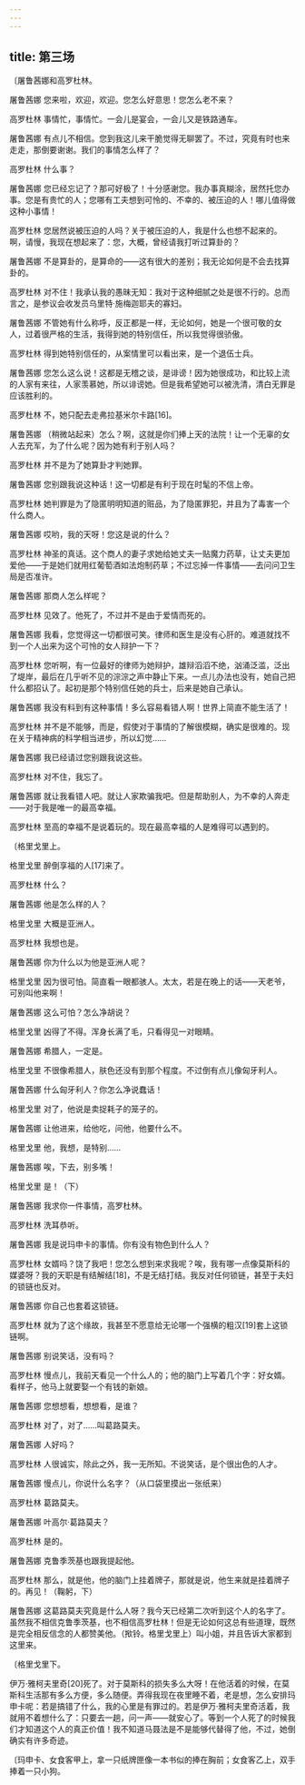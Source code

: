 ```yaml
---
---
---
```

title: 第三场
---




〔屠鲁茜娜和高罗杜林。





屠鲁茜娜 您来啦，欢迎，欢迎。您怎么好意思！您怎么老不来？

高罗杜林 事情忙，事情忙。一会儿是宴会，一会儿又是铁路通车。

屠鲁茜娜 有点儿不相信。您到我这儿来干脆觉得无聊罢了。不过，究竟有时也来走走，那倒要谢谢。我们的事情怎么样了？

高罗杜林 什么事？

屠鲁茜娜 您已经忘记了？那可好极了！十分感谢您。我办事真糊涂，居然托您办事。您是有贵忙的人；您哪有工夫想到可怜的、不幸的、被压迫的人！哪儿值得做这种小事情！

高罗杜林 您居然说被压迫的人吗？关于被压迫的人，我是什么也想不起来的。啊，请慢，我现在想起来了：您，大概，曾经请我打听过算卦的？

屠鲁茜娜 不是算卦的，是算命的——这有很大的差别；我无论如何是不会去找算卦的。

高罗杜林 对不住！我承认我的愚昧无知：我对于这种细腻之处是很不行的。总而言之，是参议会收发员乌里特·施梅迦耶夫的寡妇。

屠鲁茜娜 不管她有什么称呼，反正都是一样，无论如何，她是一个很可敬的女人，过着很严格的生活，我得到她的特别信任，所以我觉得很骄傲。

高罗杜林 得到她特别信任的，从案情里可以看出来，是一个退伍士兵。

屠鲁茜娜 您怎么这么说！这都是无稽之谈，是诽谤！因为她很成功，和比较上流的人家有来往，人家羡慕她，所以诽谤她。但是我希望她可以被洗清，清白无罪是应该胜利的。

高罗杜林 不，她只配去走弗拉基米尔卡路[16]。

屠鲁茜娜 （稍微站起来）怎么？啊，这就是你们捧上天的法院！让一个无辜的女人去充军，为了什么呢？因为她有利于别人吗？

高罗杜林 并不是为了她算卦才判她罪。

屠鲁茜娜 您别跟我说这种话！这一切都是有利于现在时髦的不信上帝。

高罗杜林 她判罪是为了隐匿明明知道的赃品，为了隐匿罪犯，并且为了毒害一个什么商人。

屠鲁茜娜 哎哟，我的天呀！您这是说的什么？

高罗杜林 神圣的真话。这个商人的妻子求她给她丈夫一贴魔力药草，让丈夫更加爱他——于是她们就用红葡萄酒如法炮制药草；不过忘掉一件事情——去问问卫生局是否准许。

屠鲁茜娜 那商人怎么样呢？

高罗杜林 见效了。他死了，不过并不是由于爱情而死的。

屠鲁茜娜 我看，您觉得这一切都很可笑。律师和医生是没有心肝的。难道就找不到一个人出来为这个可怜的女人辩护一下？

高罗杜林 您听啊，有一位最好的律师为她辩护，雄辩滔滔不绝，汹涌泛滥，泛出了堤岸，最后在几乎听不见的淙淙之声中静止下来。一点儿办法也没有，她自己把什么都招认了。起初是那个特别信任她的兵士，后来是她自己承认。

屠鲁茜娜 我没有料到有这种事情！多么容易看错人啊！世界上简直不能生活了！

高罗杜林 并不是不能够，而是，假使对于事情的了解很模糊，确实是很难的。现在关于精神病的科学相当进步，所以幻觉……

屠鲁茜娜 我已经请过您别跟我说这些。

高罗杜林 对不住，我忘了。

屠鲁茜娜 就让我看错人吧。就让人家欺骗我吧。但是帮助别人，为不幸的人奔走——对于我是唯一的最高幸福。

高罗杜林 至高的幸福不是说着玩的。现在最高幸福的人是难得可以遇到的。

〔格里戈里上。

格里戈里 醉倒享福的人[17]来了。

高罗杜林 什么？

屠鲁茜娜 他是怎么样的人？

格里戈里 大概是亚洲人。

高罗杜林 我想也是。

屠鲁茜娜 你为什么以为他是亚洲人呢？

格里戈里 因为很可怕。简直看一眼都骇人。太太，若是在晚上的话——天老爷，可别叫他来啊！

屠鲁茜娜 这么可怕？怎么净胡说？

格里戈里 凶得了不得。浑身长满了毛，只看得见一对眼睛。

屠鲁茜娜 希腊人，一定是。

格里戈里 不很像希腊人，肤色还没有到那个程度。不过倒有点儿像匈牙利人。

屠鲁茜娜 什么匈牙利人？你怎么净说蠢话！

格里戈里 对了，他说是卖捉耗子的笼子的。

屠鲁茜娜 让他进来，给他吃，问他，他要什么不。

格里戈里 他，我想，是特别……

屠鲁茜娜 唉，下去，别多嘴！

格里戈里 是！（下）

屠鲁茜娜 我求你一件事情，高罗杜林。

高罗杜林 洗耳恭听。

屠鲁茜娜 我是说玛申卡的事情。你有没有物色到什么人？

高罗杜林 女婿吗？饶了我吧！您怎么想到来求我呢？唉，我有哪一点像莫斯科的媒婆呀？我的天职是有结解结[18]，不是无结打结。我反对任何锁链，甚至于夫妇的锁链也反对。

屠鲁茜娜 你自己也套着这锁链。

高罗杜林 就为了这个缘故，我甚至不愿意给无论哪一个强横的粗汉[19]套上这锁链啊。

屠鲁茜娜 别说笑话，没有吗？

高罗杜林 慢点儿，我前天看见一个什么人的；他的脑门上写着几个字：好女婿。看样子，他马上就要娶一个有钱的新娘。

屠鲁茜娜 您想想看，想想看，是谁？

高罗杜林 对了，对了……叫葛路莫夫。

屠鲁茜娜 人好吗？

高罗杜林 人很诚实，除此之外，我一无所知。不说笑话，是个很出色的人才。

屠鲁茜娜 慢点儿，你说什么名字？（从口袋里摸出一张纸来）

高罗杜林 葛路莫夫。

屠鲁茜娜 叶高尔·葛路莫夫？

高罗杜林 是的。

屠鲁茜娜 克鲁季茨基也跟我提起他。

高罗杜林 那么，就是他，他的脑门上挂着牌子，那就是说，他生来就是挂着牌子的。再见！（鞠躬，下）

屠鲁茜娜 这葛路莫夫究竟是什么人呀？我今天已经第二次听到这个人的名字了。虽然我不相信克鲁季茨基，也不相信高罗杜林！但是无论如何这总有些道理，既然是完全相反信念的人都赞美他。（揿铃。格里戈里上）叫小姐，并且告诉大家都到这里来。

〔格里戈里下。

伊万·雅柯夫里奇[20]死了。对于莫斯科的损失多么大呀！在他活着的时候，在莫斯科生活那有多么方便，多么随便。弄得我现在夜里睡不着，老是想，怎么安排玛申卡呢：若是搞错了什么，我的心里是有罪过的。若是伊万·雅柯夫里奇活着，我就用不着想什么了：只要去一趟，问一声——就安心了。等到一个人死了的时候我们才知道这个人的真正价值！我不知道马聂法是不是能够代替得了他，不过，她倒确实有许多奇迹。

〔玛申卡、女食客甲上，拿一只纸牌匣像一本书似的捧在胸前；女食客乙上，双手捧着一只小狗。